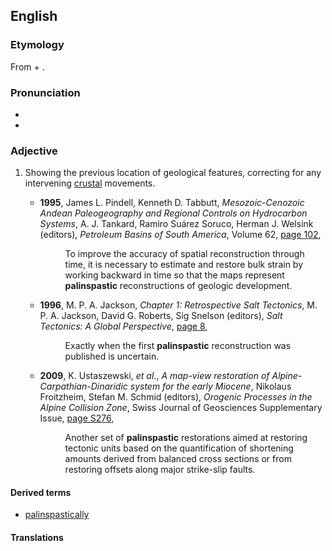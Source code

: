 ==English==
{{was wotd|2013|January|21}}

===Etymology===
From {{etyl|grc|en}} {{term|sc=Grek|lang=el|πάλιν||again|tr=pálin}} + {{term|sc=Grek|lang=el|σπαστικός||drawing|tr=spastikós}}.

===Pronunciation===
* {{IPA|/pælɪnˈspæstɪk/}}
* {{rhymes|æstɪk}}

===Adjective===
{{en-adj|-}}

# {{geology|of a map}} Showing the previous location of geological features, correcting for any intervening [[crustal]] movements.
#* '''1995''', James L. Pindell, Kenneth D. Tabbutt, ''Mesozoic-Cenozoic Andean Paleogeography and Regional Controls on Hydrocarbon Systems'', A. J. Tankard, Ramiro Suárez Soruco, Herman J. Welsink (editors), ''Petroleum Basins of South America'', Volume 62, [http://books.google.com.au/books?id=mDrbYpmxZgAC&pg=PA102&dq=%22palinspastic%22&hl=en&sa=X&ei=GdX7UJSZOobvlAWBq4CQBg&redir_esc=y#v=onepage&q=%22palinspastic%22&f=false page 102],
#*: To improve the accuracy of spatial reconstruction through time, it is necessary to estimate and restore bulk strain by working backward in time so that the maps represent '''palinspastic''' reconstructions of geologic development.
#* '''1996''', M. P. A. Jackson, ''Chapter 1: Retrospective Salt Tectonics'', M. P. A. Jackson, David G. Roberts, Sig Snelson (editors), ''Salt Tectonics: A Global Perspective'', [http://books.google.com.au/books?id=yHsXuW9N9gMC&pg=PA8&dq=%22palinspastic%22&hl=en&sa=X&ei=GdX7UJSZOobvlAWBq4CQBg&redir_esc=y#v=onepage&q=%22palinspastic%22&f=false page 8],
#*: Exactly when the first '''palinspastic''' reconstruction was published is uncertain.
#* '''2009''', K. Ustaszewski, ''et al''., ''A map-view restoration of Alpine-Carpathian-Dinaridic system for the early Miocene'',  Nikolaus Froitzheim, Stefan M. Schmid (editors), ''Orogenic Processes in the Alpine Collision Zone'', Swiss Journal of Geosciences Supplementary Issue, [http://books.google.com.au/books?id=RgbmG1GeX1AC&pg=PA5276&dq=%22palinspastic%22&hl=en&sa=X&ei=GdX7UJSZOobvlAWBq4CQBg&redir_esc=y#v=onepage&q=%22palinspastic%22&f=false page S276],
#*: Another set of '''palinspastic''' restorations aimed at restoring tectonic units based on the quantification of shortening amounts derived from balanced cross sections or from restoring offsets along major strike-slip faults.

====Derived terms====
* [[palinspastically]]

====Translations====
{{trans-top|showing previous locations of geological features}}
{{trans-mid}}
{{trans-bottom}}